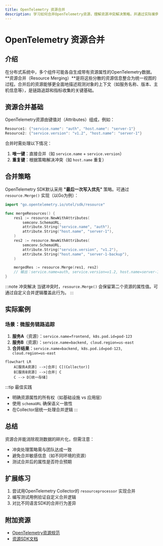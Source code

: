 ```yaml
---
title: OpenTelemetry 资源合并
description: 学习如何合并OpenTelemetry资源，理解资源冲突解决策略，并通过实际案例掌握最佳实践。
---
```


# OpenTelemetry 资源合并

## 介绍
在分布式系统中，多个组件可能各自生成带有资源属性的OpenTelemetry数据。**资源合并（Resource Merging）**是将这些分散的资源信息整合为统一视图的过程。合并后的资源能够更全面地描述观测对象的上下文（如服务名称、版本、主机信息等），是链路追踪和指标收集的关键基础。

## 资源合并基础
OpenTelemetry资源由键值对（Attributes）组成，例如：
```go
Resource1: {"service.name": "auth", "host.name": "server-1"}
Resource2: {"service.version": "v1.2", "host.name": "server-1"}
```

合并时需处理以下情况：
1. **唯一键**：直接合并（如 `service.name` + `service.version`）
2. **重复键**：根据策略解决冲突（如 `host.name` 重复）

## 合并策略
OpenTelemetry SDK默认采用 **"最后一次写入优先"** 策略。可通过 `resource.Merge()` 实现（以Go为例）：

```go
import "go.opentelemetry.io/otel/sdk/resource"

func mergeResources() {
    res1 := resource.NewWithAttributes(
        semconv.SchemaURL,
        attribute.String("service.name", "auth"),
        attribute.String("host.name", "server-1"),
    )
    res2 := resource.NewWithAttributes(
        semconv.SchemaURL,
        attribute.String("service.version", "v1.2"),
        attribute.String("host.name", "server-1-backup"),
    )

    mergedRes := resource.Merge(res1, res2)
    // 输出：service.name=auth, service.version=v1.2, host.name=server-1-backup
}
```

:::note 冲突解决
当键冲突时，`resource.Merge()` 会保留第二个资源的属性值。可通过自定义合并逻辑覆盖此行为。
:::

## 实际案例
### 场景：微服务链路追踪
1. **服务A**（资源）：`service.name=frontend, k8s.pod.id=pod-123`
2. **服务B**（资源）：`service.name=backend, cloud.region=us-east`
3. **合并结果**：`service.name=backend, k8s.pod.id=pod-123, cloud.region=us-east`

```mermaid
flowchart LR
    A[服务A资源] -->|合并| C[(Collector)]
    B[服务B资源] -->|合并| C
    C --> D[统一存储]
```

:::tip 最佳实践
- 明确资源属性的所有权（如基础设施 vs 应用层）
- 使用 `schemaURL` 确保语义一致性
- 在Collector层统一处理合并逻辑
:::

## 总结
资源合并能消除观测数据的碎片化，但需注意：
- 冲突处理策略需与团队达成一致
- 避免合并敏感信息（如不同环境的资源）
- 测试合并后的属性是否符合预期

## 扩展练习
1. 尝试用OpenTelemetry Collector的 `resourceprocessor` 实现合并
2. 编写测试用例验证自定义合并逻辑
3. 对比不同语言SDK的合并行为差异

## 附加资源
- [OpenTelemetry资源规范](https://opentelemetry.io/docs/reference/specification/resource/)
- [资源SDK文档](https://pkg.go.dev/go.opentelemetry.io/otel/sdk/resource)